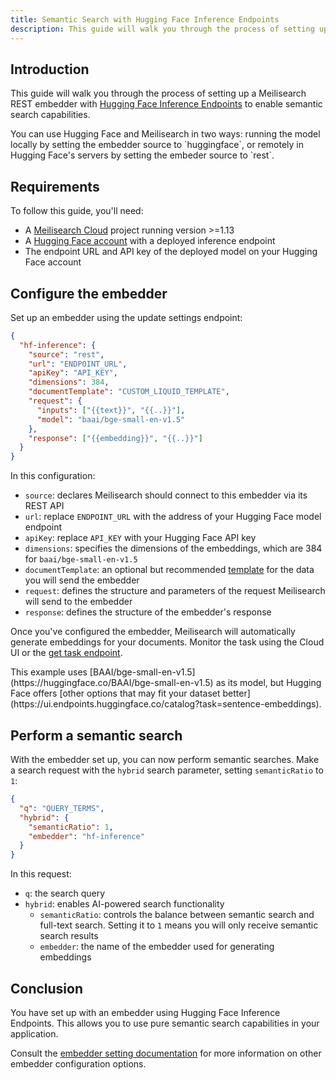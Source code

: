 ```yaml
---
title: Semantic Search with Hugging Face Inference Endpoints
description: This guide will walk you through the process of setting up Meilisearch with Hugging Face Inference Endpoints.
---
```


## Introduction

This guide will walk you through the process of setting up a Meilisearch REST embedder with [Hugging Face Inference Endpoints](https://ui.endpoints.huggingface.co/) to enable semantic search capabilities.

<Note>
You can use Hugging Face and Meilisearch in two ways: running the model locally by setting the embedder source to `huggingface`, or remotely in Hugging Face's servers by setting the embeder source to `rest`.
</Note>

## Requirements

To follow this guide, you'll need:

- A [Meilisearch Cloud](https://www.meilisearch.com/cloud) project running version >=1.13
- A [Hugging Face account](https://huggingface.co/) with a deployed inference endpoint
- The endpoint URL and API key of the deployed model on your Hugging Face account

## Configure the embedder

Set up an embedder using the update settings endpoint:

```json
{
  "hf-inference": {
    "source": "rest",
    "url": "ENDPOINT_URL",
    "apiKey": "API_KEY",
    "dimensions": 384,
    "documentTemplate": "CUSTOM_LIQUID_TEMPLATE",
    "request": {
      "inputs": ["{{text}}", "{{..}}"],
      "model": "baai/bge-small-en-v1.5"
    },
    "response": ["{{embedding}}", "{{..}}"]
  }
}
```

In this configuration:

- `source`: declares Meilisearch should connect to this embedder via its REST API
- `url`: replace `ENDPOINT_URL` with the address of your Hugging Face model endpoint
- `apiKey`: replace `API_KEY` with your Hugging Face API key
- `dimensions`: specifies the dimensions of the embeddings, which are 384 for `baai/bge-small-en-v1.5`
- `documentTemplate`: an optional but recommended [template](/learn/ai_powered_search/getting_started_with_ai_search) for the data you will send the embedder
- `request`: defines the structure and parameters of the request Meilisearch will send to the embedder
- `response`: defines the structure of the embedder's  response

Once you've configured the embedder, Meilisearch will automatically generate embeddings for your documents. Monitor the task using the Cloud UI or the [get task endpoint](/reference/api/tasks).

<Note>
This example uses [BAAI/bge-small-en-v1.5](https://huggingface.co/BAAI/bge-small-en-v1.5) as its model, but Hugging Face offers [other options that may fit your dataset better](https://ui.endpoints.huggingface.co/catalog?task=sentence-embeddings).
</Note>

## Perform a semantic search

With the embedder set up, you can now perform semantic searches. Make a search request with the `hybrid` search parameter, setting `semanticRatio` to `1`:

```json
{
  "q": "QUERY_TERMS",
  "hybrid": {
    "semanticRatio": 1,
    "embedder": "hf-inference"
  }
}
```

In this request:

- `q`: the search query
- `hybrid`: enables AI-powered search functionality
  - `semanticRatio`: controls the balance between semantic search and full-text search. Setting it to `1` means you will only receive semantic search results
  - `embedder`: the name of the embedder used for generating embeddings

## Conclusion

You have set up with an embedder using Hugging Face Inference Endpoints. This allows you to use pure semantic search capabilities in your application.

Consult the [embedder setting documentation](/reference/api/settings) for more information on other embedder configuration options.
